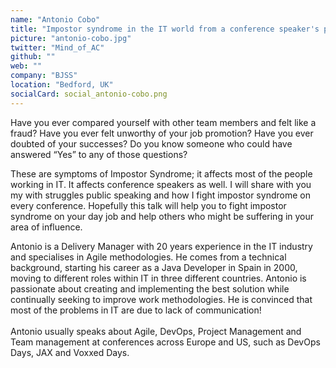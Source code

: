 ```yaml
---
name: "Antonio Cobo"
title: "Impostor syndrome in the IT world from a conference speaker's perspective"
picture: "antonio-cobo.jpg"
twitter: "Mind_of_AC"
github: ""
web: ""
company: "BJSS"
location: "Bedford, UK"
socialCard: social_antonio-cobo.png
---
```


<p>
  Have you ever compared yourself with other team members and felt like a fraud? Have you ever felt
  unworthy of your job promotion? Have you ever doubted of your successes? Do you know someone who
  could have answered “Yes” to any of those questions?
</p>

<p>
  These are symptoms of Impostor Syndrome; it affects most of the people working in IT. It affects conference speakers as well.
  I will share with you my with struggles public speaking and how I fight impostor syndrome on every conference.
  Hopefully this talk will help you to fight impostor syndrome on your day job and help others who might be suffering in your area of influence.
</p>

<p>
  Antonio is a Delivery Manager with 20 years experience in the IT industry and specialises in Agile methodologies.
  He comes from a technical background, starting his career as a Java Developer in Spain in 2000, moving to different
  roles within IT in three different countries. Antonio is passionate about creating and implementing the best solution
  while continually seeking to improve work methodologies. He is convinced that most of the problems in IT are due to lack of communication!
  <br /><br />
  Antonio usually speaks about Agile, DevOps, Project Management and Team management at conferences across Europe and US,
  such as DevOps Days, JAX  and Voxxed Days.
</p>
